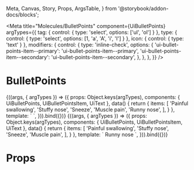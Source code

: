   Meta, Canvas, Story, Props, ArgsTable,
} from '@storybook/addon-docs/blocks';

<Meta
  title="Molecules/BulletPoints"
  component={UiBulletPoints}
  argTypes={{
    tag: { control: { type: 'select', options: ['ul', 'ol'] } },
    type: { control: { type: 'select', options: [1, 'a', 'A', 'i', 'I'] } },
    icon: { control: { type: 'text' } },
    modifiers: {
      control: {
        type: 'inline-check',
        options: {
          'ui-bullet-points-item--primary': 'ui-bullet-points-item--primary',
          'ui-bullet-points-item--secondary': 'ui-bullet-points-item--secondary',
        },
      },
    },
  }}
/>

# BulletPoints

<Canvas>
  <Story
    name="Common"
    args={{
      tag: 'ul',
      type: 1,
      icon: 'bullet',
    }}
  >
    {((args, { argTypes }) => ({
      props: Object.keys(argTypes),
      components: { UiBulletPoints, UiBulletPointsItem, UiText },
      data() {
        return {
          items: [
            'Painful swallowing',
            'Stuffy nose',
            'Sneeze',
            'Muscle pain',
            'Runny nose',
          ],
        }
      },
      template: `<UiBulletPoints :tag="tag" :type="type">
        <template v-for="(item, key) in items" :key="key">
          <UiBulletPointsItem :icon="icon" :class="modifiers">
            <UiText tag="span">{{item}}</UiText>
          </UiBulletPointsItem>
        </template>
      </UiBulletPoints>`,
    })).bind({})}
  </Story>
</Canvas>

<Canvas>
  <Story
    name="[example] nested"
  >
    {((args, { argTypes }) => ({
      props: Object.keys(argTypes),
      components: { UiBulletPoints, UiBulletPointsItem, UiText },
      data() {
        return {
          items: [
            'Painful swallowing',
            'Stuffy nose',
            'Sneeze',
            'Muscle pain',
          ],
        }
      },
      template: `<UiBulletPoints tag="ol" type="1">
        <template v-for="(item, key) in items" :key="key">
          <UiBulletPointsItem :icon="icon" :class="modifiers">
            <UiText tag="span">{{item}}</UiText>
          </UiBulletPointsItem>
        </template>
        <UiBulletPointsItem>
            <UiText tag="span">Runny nose</UiText>
            <UiBulletPoints tag="ol" type="a">
              <template v-for="(item, key) in items" :key="key">
                <UiBulletPointsItem>
                  <UiText tag="span">{{item}}</UiText>
                  <UiBulletPoints tag="ul">
                    <template v-for="(item, key) in items" :key="key">
                      <UiBulletPointsItem>
                        <UiText tag="span">{{item}}</UiText>
                      </UiBulletPointsItem>
                    </template>
                  </UiBulletPoints>
                </UiBulletPointsItem>
              </template>
            </UiBulletPoints>
        </UiBulletPointsItem>
      </UiBulletPoints>`,
    })).bind({})}
  </Story>
</Canvas>

# Props

<Props of={UiBulletPoints} />

